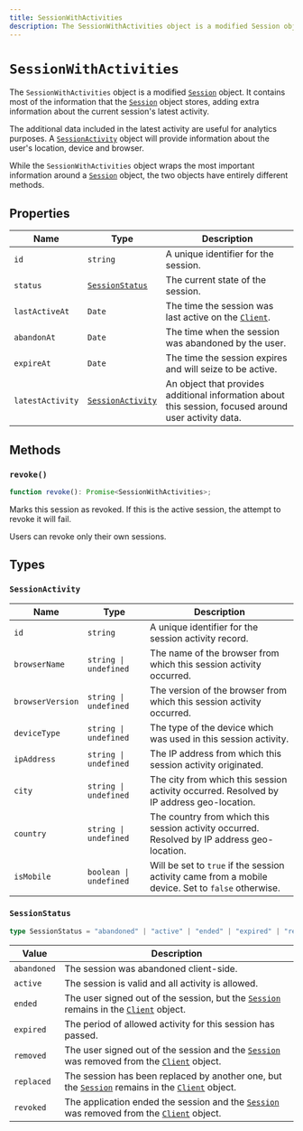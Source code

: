 ```yaml
---
title: SessionWithActivities
description: The SessionWithActivities object is a modified Session object. It contains most of the information that the Session object stores, adding extra information about the current session's latest activity.
---
```


# `SessionWithActivities`

The `SessionWithActivities` object is a modified [`Session`][session-ref] object. It contains most of the information that the [`Session`][session-ref] object stores, adding extra information about the current session's latest activity.

The additional data included in the latest activity are useful for analytics purposes. A [`SessionActivity`](#session-activity) object will provide information about the user's location, device and browser.

While the `SessionWithActivities` object wraps the most important information around a [`Session`][session-ref] object, the two objects have entirely different methods.

## Properties

| Name | Type | Description |
| --- | --- | --- |
| `id` | `string` | A unique identifier for the session. |
| `status` | [`SessionStatus`](#session-status) | The current state of the session. |
| `lastActiveAt` | `Date` | The time the session was last active on the [`Client`][client-ref]. |
| `abandonAt` | `Date` | The time when the session was abandoned by the user. |
| `expireAt` | `Date` | The time the session expires and will seize to be active. |
| `latestActivity` | [`SessionActivity`](#session-activity) | An object that provides additional information about this session, focused around user activity data. |

## Methods


### `revoke()`

```typescript
function revoke(): Promise<SessionWithActivities>;
```

Marks this session as revoked. If this is the active session, the attempt to revoke it will fail.

Users can revoke only their own sessions.

## Types

### `SessionActivity`

| Name | Type | Description |
| --- | --- | --- |
| `id` | `string` | A unique identifier for the session activity record. |
| `browserName` | `string \| undefined` | The name of the browser from which this session activity occurred. |
| `browserVersion` | `string \| undefined` | The version of the browser from which this session activity occurred. |
| `deviceType` | `string \| undefined` | The type of the device which was used in this session activity. |
| `ipAddress` | `string \| undefined` | The IP address from which this session activity originated. |
| `city` | `string \| undefined` | The city from which this session activity occurred. Resolved by IP address geo-location. |
| `country` | `string \| undefined` | The country from which this session activity occurred. Resolved by IP address geo-location. |
| `isMobile` | `boolean \| undefined` | Will be set to `true` if the session activity came from a mobile device. Set to `false` otherwise. |


### `SessionStatus`

```typescript
type SessionStatus = "abandoned" | "active" | "ended" | "expired" | "removed" | "replaced" | "revoked";
```

| Value | Description |
| --- | --- |
| `abandoned` | The session was abandoned client-side. |
| `active` | The session is valid and all activity is allowed. |
| `ended` | The user signed out of the session, but the [`Session`][session-ref] remains in the [`Client`][client-ref] object. |
| `expired` | The period of allowed activity for this session has passed. |
| `removed` | The user signed out of the session and the [`Session`][session-ref] was removed from the [`Client`][client-ref] object. |
| `replaced` | The session has been replaced by another one, but the [`Session`][session-ref] remains in the [`Client`][client-ref] object. |
| `revoked` | The application ended the session and the [`Session`][session-ref] was removed from the [`Client`][client-ref] object. |

[session-ref]: /docs/references/javascript/session
[client-ref]: /docs/references/javascript/client